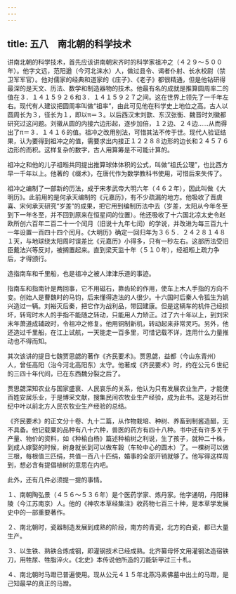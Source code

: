 ```yaml
---
---
---
```

title: 五八　南北朝的科学技术
---



讲南北朝的科学技术，首先应该讲南朝宋齐时的科学家祖冲之（４２９～５００年）。他字文远，范阳遒（今河北涞水）人，做过县令、谒者仆射、长水校尉（禁卫军军官）。他对儒家的经典和道家的《庄子》、《老子》都很精通，但是他钻研得最深的是天文、历法、数学和制造器物的技术。他最有名的成就是推算圆周率二的值在３．１４１５９２６和３．１４１５９２７之间。这在世界上领先了一千年左右。现代有人建议把圆周率叫做“祖率”，由此可见他在科学史上地位之高。古人以圆周长为３，径长为１，即以π＝３。以后西汉末刘歆、东汉张衡、魏晋时刘徽都研究过这问题。刘徽从圆的内接六边形起，逐步加倍，１２边、２４边……从而得出了π＝３．１４１６的值。祖冲之改用别法，可惜其法不传于世。现代人验证结果，认为要得到祖冲之的值，需要求出内接正１２２８８边形的边长和２４５７６边形的而积。这样复杂的数字，古人用算筹是不可能计算的。

祖冲之和他的儿子祖暅共同提出推算球体体积的公式，叫做“祖氏公理”，也比西方早一千年以上。他著的《缀术》，在唐代作为数学教科书使用，可惜后来失传了。

祖冲之编制了一部新的历法，成于宋孝武帝大明六年（４６２年），因此叫做《大明历》。此前用的是何承天编制的《元嘉历》，有不少疏漏的地方。他吸收了晋虞喜、宋何承天研究“岁差”的成果，把它用到编制历法中去（岁差，太阳从今年冬至到下一年冬至，并不回到原来在恒星间的位置）。他还吸收了十六国北凉太史令赵欧所创六百年二百二十一个闰月（旧说十九年七闰）的学说，并改进为每三百九十一年设置一百四十四个闰月。《大明历》确定一回归年为３６５．２４２８１４８１天，与地球绕太阳周时误差比《元嘉历》小得多，只有一秒左右。这部历法受旧臣戴法兴等反对，被搁置起来。直到梁天监十年（５１０年），经祖暅上疏力争后，才得颁行。

造指南车和千里船，也是祖冲之被人津津乐道的事迹。

指南车和指南针是两回事，它不用磁石，靠齿轮的作用，使车上木人手指的方向不变。创始人是曹魏时的马钧，后来懂得造法的人很少。十六国时后秦人令狐生为姚兴造过一辆。刘裕灭后秦，把它作为战利品，带回建康。但是这辆车的机件己经损坏，转弯时木人的手指不能随之转动，只能用人力矫正。过了六十年以上，到刘宋末年萧道成辅政时，令祖冲之修复。他用铜制新机，转动起来非常灵巧。另外，他还造过千里船，在江上试航，一天能走一百多里，可惜记载不详，连用什么力量推动也不得而知。

其次该讲的提日七魏贾思勰的著作《齐民要术》。贾思勰，益都（今山东青州）人，曾任高阳（治今河北高阳东）太守。他著成《齐民要术》时，约在公元６世纪的三四十年代间，已在东西魏分裂之后了。

贾思勰深知农业与国家盛衰、人民哀乐的关系，他认为只有发展农业生产，才能使百姓安居乐业，于是博采文献，搜集民间农牧业生产经验，成为此书。这是对石世纪中叶以前北方人民农牧业生产经验的总结。

《齐民要术》的正文分十卷、九十二篇，从作物栽培、种树、养畜到制酱造醋，无不具备。他记载粟的品种有八十六种，兽医的药方有四十八种。书中还有许多关于产量、物价的资料，如《种榆白杨》篇述种榆树之利说，生了孩子，就种二十株，到成人嫁娶的时候，树身就长到可以做车榖（车轮中心的圆木）了。一棵树可以做三根，每根值三匹绢，共值一百八十匹绢，婚事的全部开销就够了。他写得这样周到，想必含有提倡植树的意思在内吧。

此外，还有几件必须提一提的事情。

１、南朝陶弘景（４５６～５３６年）是个医药学家、炼丹家。他字通明，丹阳秣陵（今江苏南京）人。他的《神农本草经集注》收药物七百三十种，是本草学发展史中的一部重要著作。

２、南北朝时，瓷器制造发展到成熟的阶段，南方的青瓷，北方的白瓷，都已大量生产。

３、以生铁、熟铁合炼成钢，即灌钢技术已经成熟。北齐纂母怀文用灌钢法造宿铁刀，用牲尿、牲脂淬火。《北史》本传说他所造的刀能斩甲过三十札。

４、南北朝时马蹬已普遍使用。现从公元４１５年北燕冯素佛墓中出土的马蹬，是己知最早的真正的马蹬。